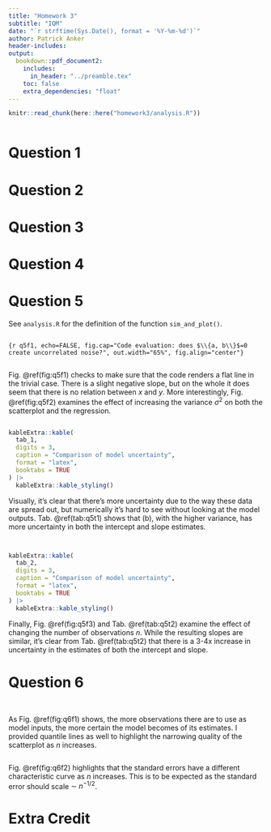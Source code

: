 ```yaml
---
title: "Homework 3"
subtitle: "IQM"
date: "`r strftime(Sys.Date(), format = '%Y-%m-%d')`"
author: Patrick Anker
header-includes:
output: 
  bookdown::pdf_document2:
    includes:
      in_header: "../preamble.tex"
    toc: false
    extra_dependencies: "float"
---
```


```r
knitr::read_chunk(here::here("homework3/analysis.R"))
```

```r
```

# Question 1 {-}

# Question 2 {-}

# Question 3 {-}

# Question 4 {-}

# Question 5 {-}

See `analysis.R` for the definition of the function `sim_and_plot()`.

```r
```

```{r q5f1, echo=FALSE, fig.cap="Code evaluation: does $\\{a, b\\}$=0 create uncorrelated noise?", out.width="65%", fig.align="center"}
```

```r
```

Fig. \@ref(fig:q5f1) checks to make sure that the code renders a flat line in the trivial case. There is a slight negative slope, but on the whole it does seem that there is no relation between $x$ and $y$. More interestingly, Fig. \@ref(fig:q5f2) examines the effect of increasing the variance $\sigma^2$ on both the scatterplot and the regression. 

```r
```

```r
kableExtra::kable(
  tab_1,
  digits = 3,
  caption = "Comparison of model uncertainty",
  format = "latex",
  booktabs = TRUE
) |>
  kableExtra::kable_styling()
```

Visually, it's clear that there's more uncertainty due to the way these data are spread out, but numerically it's hard to see without looking at the model outputs. Tab. \@ref(tab:q5t1) shows that (b), with the higher variance, has more uncertainty in both the intercept and slope estimates.

```r
```

```r
```

```r
kableExtra::kable(
  tab_2,
  digits = 3,
  caption = "Comparison of model uncertainty",
  format = "latex",
  booktabs = TRUE
) |>
  kableExtra::kable_styling()
```

Finally, Fig. \@ref(fig:q5f3) and Tab. \@ref(tab:q5t2) examine the effect of changing the number of observations $n$. While the resulting slopes are similar, it's clear from Tab. \@ref(tab:q5t2) that there is a 3-4x increase in uncertainty in the estimates of both the intercept and slope.

# Question 6 {-}

```r
```

```r
```

As Fig. \@ref(fig:q6f1) shows, the more observations there are to use as model inputs, the more certain the model becomes of its estimates. I provided quantile lines as well to highlight the narrowing quality of the scatterplot as $n$ increases.

```r
```

Fig. \@ref(fig:q6f2) highlights that the standard errors have a different characteristic curve as $n$ increases. This is to be expected as the standard error should scale $\sim\ n^{-1/2}$.

# Extra Credit {-}
